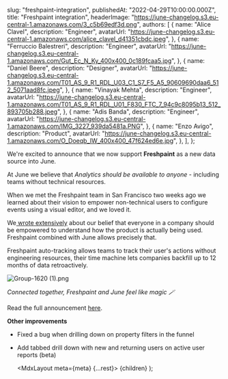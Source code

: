 
  slug: "freshpaint-integration",
  publishedAt: "2022-04-29T10:00:00.000Z",
  title: "Freshpaint integration",
  headerImage:
    "https://june-changelog.s3.eu-central-1.amazonaws.com/3_c5b69edf3d.png",
  authors: [
    {
      name: "Alice Clavel",
      description: "Engineer",
      avatarUrl:
        "https://june-changelog.s3.eu-central-1.amazonaws.com/alice_clavel_d41351cbdc.jpeg",
    },
    {
      name: "Ferruccio Balestreri",
      description: "Engineer",
      avatarUrl:
        "https://june-changelog.s3.eu-central-1.amazonaws.com/Gut_Ec_N_Ky_400x400_0c189fcaa5.jpg",
    },
    {
      name: "Daniel Beere",
      description: "Designer",
      avatarUrl:
        "https://june-changelog.s3.eu-central-1.amazonaws.com/T01_AS_9_R1_RDL_U03_C1_S7_F5_A5_90609690daa6_512_5071aad8fc.jpeg",
    },
    {
      name: "Vinayak Mehta",
      description: "Engineer",
      avatarUrl:
        "https://june-changelog.s3.eu-central-1.amazonaws.com/T01_AS_9_R1_RDL_U01_F830_FTC_7_94c9c8095b13_512_893705b288.jpeg",
    },
    {
      name: "Adis Banda",
      description: "Engineer",
      avatarUrl:
        "https://june-changelog.s3.eu-central-1.amazonaws.com/IMG_3227_939da5481a.PNG",
    },
    {
      name: "Enzo Avigo",
      description: "Product",
      avatarUrl:
        "https://june-changelog.s3.eu-central-1.amazonaws.com/O_Doeqb_IW_400x400_47f624ed6e.jpg",
    },
  ],
};

We're excited to announce that we now support **Freshpaint** as a new data source into June.

At June we believe that _Analytics should be available to anyone_ - including teams without technical resources.

When we met the Freshpaint team in San Francisco two weeks ago we learned about their vision to empower non-technical users to configure events using a visual editor, and we loved it.

We[ wrote extensively](https://www.june.so/vision) about our belief that everyone in a company should be empowered to understand how the product is actually being used. Freshpaint combined with June allows precisely that.

Freshpaint auto-tracking allows teams to track their user's actions without engineering resources, their time machine lets companies backfill up to 12 months of data retroactively.

![Group-1620 (1).png](https://june-changelog.s3.eu-central-1.amazonaws.com/Group_1620_1_2e35c8351a.png)

_Connected together, Freshpaint and June feel like magic 🪄_

Read the full announcement [here](https://www.june.so/blog/freshpaint-x-june).

**Other improvements**

- Fixed a bug when drilling down on property filters in the funnel
- Add tabbed drill down with new and returning users on active user reports (beta)

  <MdxLayout meta={meta} {...rest}>
    {children}
  </MdxLayout>
);
